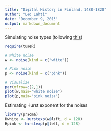 ```yaml
---
title: "Digital History in Finland, 1488-1828"
author: "Leo Lahti"
date: "December 9, 2015"
output: markdown_document
---
```


Simulating noise types (following [this](http://stackoverflow.com/questions/8697567/how-to-simulate-pink-noise-in-r))

```r
require(tuneR)

# White noise
w <- noise(kind = c("white"))

# Pink noise
p <- noise(kind = c("pink"))

# Visualize
par(mfrow=c(2,1))
plot(w,main="white noise")
plot(p,main="pink noise")
```

Estimating Hurst exponent for the noises

```r
library(pracma)
Hwhite <- hurstexp(w@left, d = 128)
Hpink <- hurstexp(p@left, d = 128)
```

